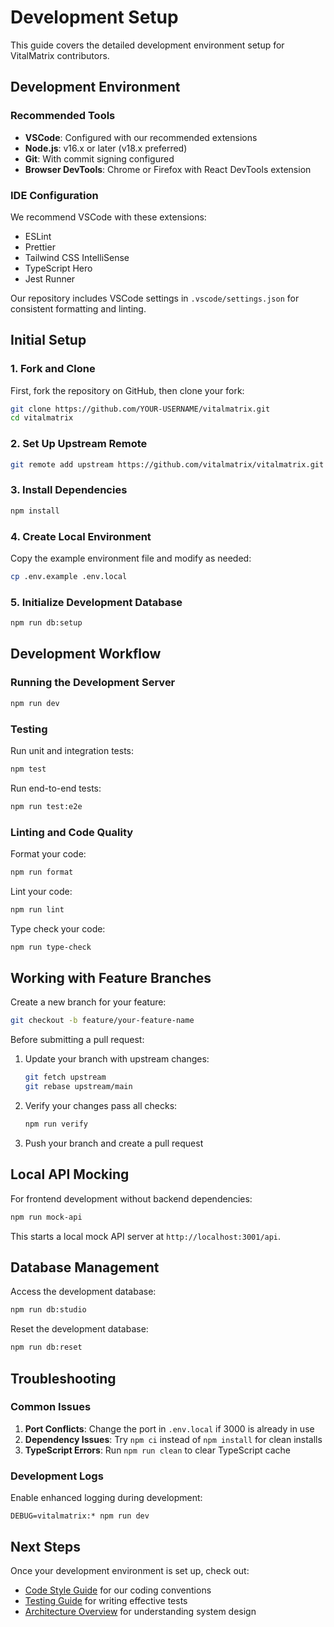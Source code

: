 # Development Setup

This guide covers the detailed development environment setup for VitalMatrix contributors.

## Development Environment

### Recommended Tools

- **VSCode**: Configured with our recommended extensions
- **Node.js**: v16.x or later (v18.x preferred)
- **Git**: With commit signing configured
- **Browser DevTools**: Chrome or Firefox with React DevTools extension

### IDE Configuration

We recommend VSCode with these extensions:

- ESLint
- Prettier
- Tailwind CSS IntelliSense
- TypeScript Hero
- Jest Runner

Our repository includes VSCode settings in `.vscode/settings.json` for consistent formatting and linting.

## Initial Setup

### 1. Fork and Clone

First, fork the repository on GitHub, then clone your fork:

```bash
git clone https://github.com/YOUR-USERNAME/vitalmatrix.git
cd vitalmatrix
```

### 2. Set Up Upstream Remote

```bash
git remote add upstream https://github.com/vitalmatrix/vitalmatrix.git
```

### 3. Install Dependencies

```bash
npm install
```

### 4. Create Local Environment

Copy the example environment file and modify as needed:

```bash
cp .env.example .env.local
```

### 5. Initialize Development Database

```bash
npm run db:setup
```

## Development Workflow

### Running the Development Server

```bash
npm run dev
```

### Testing

Run unit and integration tests:

```bash
npm test
```

Run end-to-end tests:

```bash
npm run test:e2e
```

### Linting and Code Quality

Format your code:

```bash
npm run format
```

Lint your code:

```bash
npm run lint
```

Type check your code:

```bash
npm run type-check
```

## Working with Feature Branches

Create a new branch for your feature:

```bash
git checkout -b feature/your-feature-name
```

Before submitting a pull request:

1. Update your branch with upstream changes:
   ```bash
   git fetch upstream
   git rebase upstream/main
   ```

2. Verify your changes pass all checks:
   ```bash
   npm run verify
   ```

3. Push your branch and create a pull request

## Local API Mocking

For frontend development without backend dependencies:

```bash
npm run mock-api
```

This starts a local mock API server at `http://localhost:3001/api`.

## Database Management

Access the development database:

```bash
npm run db:studio
```

Reset the development database:

```bash
npm run db:reset
```

## Troubleshooting

### Common Issues

1. **Port Conflicts**: Change the port in `.env.local` if 3000 is already in use
2. **Dependency Issues**: Try `npm ci` instead of `npm install` for clean installs
3. **TypeScript Errors**: Run `npm run clean` to clear TypeScript cache

### Development Logs

Enable enhanced logging during development:

```
DEBUG=vitalmatrix:* npm run dev
```

## Next Steps

Once your development environment is set up, check out:

- [Code Style Guide](./code-style) for our coding conventions
- [Testing Guide](./testing) for writing effective tests
- [Architecture Overview](../architecture) for understanding system design

